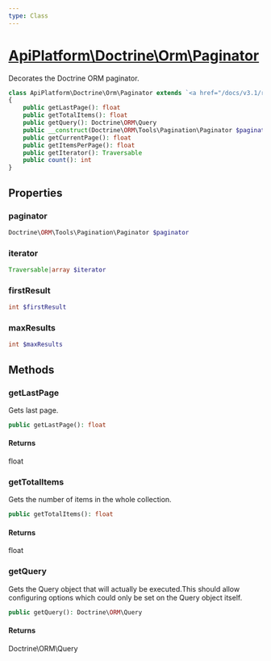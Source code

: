 ```yaml
---
type: Class
---
```


# [ApiPlatform\Doctrine\Orm\Paginator](/docs/v3.1/reference/Doctrine/Orm/Paginator)

Decorates the Doctrine ORM paginator.


```php
class ApiPlatform\Doctrine\Orm\Paginator extends `<a href="/docs/v3.1/reference/Doctrine/Orm/AbstractPaginator">ApiPlatform\Doctrine\Orm\AbstractPaginator</a>` implements IteratorAggregate, `<a href="/docs/v3.1/reference/State/Pagination/PartialPaginatorInterface">ApiPlatform\State\Pagination\PartialPaginatorInterface</a>`, Traversable, Countable, `<a href="/docs/v3.1/reference/State/Pagination/PaginatorInterface">ApiPlatform\State\Pagination\PaginatorInterface</a>`, `<a href="/docs/v3.1/reference/Doctrine/Orm/QueryAwareInterface">ApiPlatform\Doctrine\Orm\QueryAwareInterface</a>`
{
    public getLastPage(): float
    public getTotalItems(): float
    public getQuery(): Doctrine\ORM\Query
    public __construct(Doctrine\ORM\Tools\Pagination\Paginator $paginator)
    public getCurrentPage(): float
    public getItemsPerPage(): float
    public getIterator(): Traversable
    public count(): int
}
```
## Properties
### paginator

```php
Doctrine\ORM\Tools\Pagination\Paginator $paginator
```



### iterator

```php
Traversable|array $iterator
```



### firstResult

```php
int $firstResult
```



### maxResults

```php
int $maxResults
```



## Methods

### getLastPage

Gets last page.

```php
public getLastPage(): float
```

#### Returns

float

### getTotalItems

Gets the number of items in the whole collection.

```php
public getTotalItems(): float
```

#### Returns

float

### getQuery

Gets the Query object that will actually be executed.This should allow configuring options which could only be set on the Query
object itself.

```php
public getQuery(): Doctrine\ORM\Query
```

#### Returns

Doctrine\ORM\Query
